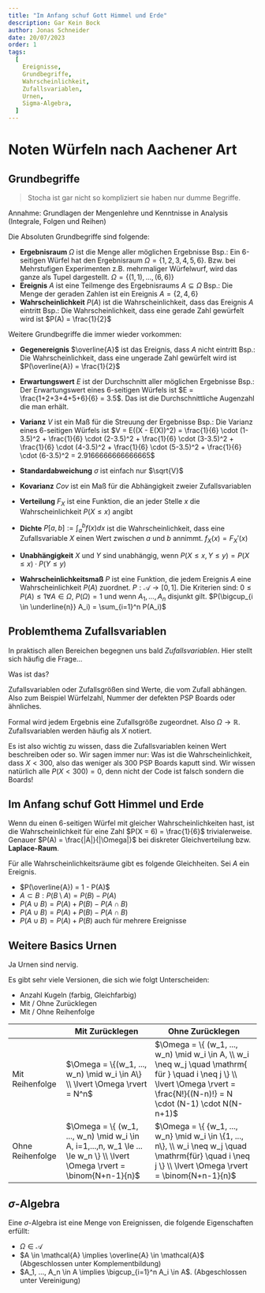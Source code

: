 ```yaml
---
title: "Im Anfang schuf Gott Himmel und Erde"
description: Gar Kein Bock
author: Jonas Schneider
date: 20/07/2023
order: 1
tags:
  [
    Ereignisse,
    Grundbegriffe,
    Wahrscheinlichkeit,
    Zufallsvariablen,
    Urnen,
    Sigma-Algebra,
  ]
---
```


# Noten Würfeln nach Aachener Art

## Grundbegriffe

> Stocha ist gar nicht so kompliziert sie haben nur dumme Begriffe.

Annahme: Grundlagen der Mengenlehre und Kenntnisse in Analysis (Integrale, Folgen und Reihen)

Die Absoluten Grundbegriffe sind folgende:

- **Ergebnisraum** $\Omega$ ist die Menge aller möglichen Ergebnisse
  Bsp.: Ein 6-seitigen Würfel hat den Ergebnisraum $\Omega = \{1,2,3,4,5,6\}$. Bzw. bei Mehrstufigen Experimenten z.B. mehrmaliger Würfelwurf, wird das ganze als Tupel dargestellt. $\Omega = \{ (1,1),..., (6,6)\}$
- **Ereignis** $A$ ist eine Teilmenge des Ergebnisraums $A \subseteq \Omega$
  Bsp.: Die Menge der geraden Zahlen ist ein Ereignis $A = \{2,4,6\}$
- **Wahrscheinlichkeit** $P(A)$ ist die Wahrscheinlichkeit, dass das Ereignis $A$ eintritt
  Bsp.: Die Wahrscheinlichkeit, dass eine gerade Zahl gewürfelt wird ist $P(A) = \frac{1}{2}$

Weitere Grundbegriffe die immer wieder vorkommen:

- **Gegenereignis** $\overline{A}$ ist das Ereignis, dass $A$ nicht eintritt
  Bsp.: Die Wahrscheinlichkeit, dass eine ungerade Zahl gewürfelt wird ist $P(\overline{A}) = \frac{1}{2}$
- **Erwartungswert** $E$ ist der Durchschnitt aller möglichen Ergebnisse
  Bsp.: Der Erwartungswert eines 6-seitigen Würfels ist $E = \frac{1+2+3+4+5+6}{6} = 3.5$. Das ist die Durchschnittliche Augenzahl die man erhält.
- **Varianz** $V$ ist ein Maß für die Streuung der Ergebnisse
  Bsp.: Die Varianz eines 6-seitigen Würfels ist $V = E((X - E(X))^2) = \frac{1}{6} \cdot (1-3.5)^2 + \frac{1}{6} \cdot (2-3.5)^2 + \frac{1}{6} \cdot (3-3.5)^2 + \frac{1}{6} \cdot (4-3.5)^2 + \frac{1}{6} \cdot (5-3.5)^2 + \frac{1}{6} \cdot (6-3.5)^2 = 2.9166666666666665$

- **Standardabweichung** $\sigma$ ist einfach nur $\sqrt{V}$
- **Kovarianz** $Cov$ ist ein Maß für die Abhängigkeit zweier Zufallsvariablen
- **Verteilung** $F_X$ ist eine Funktion, die an jeder Stelle $x$ die Wahrscheinlichkeit $P(X \leq x)$ angibt
- **Dichte** $P[a,b] := \int_a^b f(x) dx$ ist die Wahrscheinlichkeit, dass eine Zufallsvariable $X$ einen Wert zwischen $a$ und $b$ annimmt. $f_X(x) = F_X'(x)$
- **Unabhängigkeit** $X$ und $Y$ sind unabhängig, wenn $P(X \leq x, Y \leq y) = P(X \leq x) \cdot P(Y \leq y)$
- **Wahrscheinlichkeitsmaß** $P$ ist eine Funktion, die jedem Ereignis $A$ eine Wahrscheinlichkeit $P(A)$ zuordnet. $P: \mathcal{A} \to [0,1]$. Die Kriterien sind: $0 \le P(A) \le 1 \forall A \in \Omega$, $P(\Omega)= 1$ und wenn $A_1, ..., A_n$ disjunkt gilt. $P(\bigcup_{i \in \underline{n}} A_i) = \sum_{i=1}^n P(A_i)$

## Problemthema Zufallsvariablen

In praktisch allen Bereichen begegnen uns bald _Zufallsvariablen_. Hier stellt sich häufig die Frage...

Was ist das?

Zufallsvariablen oder Zufallsgrößen sind Werte, die vom Zufall abhängen.
Also zum Beispiel Würfelzahl, Nummer der defekten PSP Boards oder ähnliches.

Formal wird jedem Ergebnis eine Zufallsgröße zugeordnet. Also $\Omega \to \mathbb{R}$. Zufallsvariablen werden häufig als $X$ notiert.

Es ist also wichtig zu wissen, dass die Zufallsvariablen keinen Wert beschreiben oder so. Wir sagen immer nur: Was ist die Wahrscheinlichkeit, dass $X < 300$, also das weniger als $300$ PSP Boards kaputt sind. Wir wissen natürlich alle $P(X < 300) = 0$, denn nicht der Code ist falsch sondern die Boards!

## Im Anfang schuf Gott Himmel und Erde

Wenn du einen $6$-seitigen Würfel mit gleicher Wahrscheinlichkeiten hast, ist die Wahrscheinlichkeit für eine Zahl $P(X = 6) = \frac{1}{6}$ trivialerweise. Genauer $P(A) = \frac{|A|}{|\Omega|}$ bei diskreter Gleichverteilung bzw. **Laplace-Raum**.

Für alle Wahrscheinlichkeitsräume gibt es folgende Gleichheiten. Sei $A$ ein Ereignis.

- $P(\overline{A}) = 1 - P(A)$
- $A \subset B: P(B \setminus A) = P(B) - P(A)$
- $P(A \cup B) = P(A) + P(B) - P(A \cap B)$
- $P(A \cup B) = P(A) + P(B) - P(A \cap B)$
- $P(A \cup B) = P(A) + P(B)$ auch für mehrere Ereignisse

## Weitere Basics Urnen

Ja Urnen sind nervig.

Es gibt sehr viele Versionen, die sich wie folgt Unterscheiden:

- Anzahl Kugeln (farbig, Gleichfarbig)
- Mit / Ohne Zurücklegen
- Mit / Ohne Reihenfolge

|                  | Mit Zurücklegen                                                                                                              | Ohne Zurücklegen                                                                                                                                                                   |
| ---------------- | ---------------------------------------------------------------------------------------------------------------------------- | ---------------------------------------------------------------------------------------------------------------------------------------------------------------------------------- |
| Mit Reihenfolge  | $\Omega = \{(w_1, ..., w_n) \mid w_i \in A\} \\ \lvert \Omega \rvert = N^n$                                                  | $\Omega =  \{ (w_1, ..., w_n) \mid w_i \in A, \\ w_i \neq w_j \quad \mathrm{ für } \quad  i \neq j \}  \\ \lvert \Omega \rvert = \frac{N!}{(N-n)!} = N \cdot (N-1) \cdot N(N-n+1)$ |
| Ohne Reihenfolge | $\Omega =  \{ (w_1, ..., w_n) \mid w_i \in A, i=1,...,n, w_1 \le ... \le w_n \}  \\ \lvert \Omega \rvert = \binom{N+n-1}{n}$ | $\Omega =  \{ {w_1, ..., w_n} \mid w_i \in \{1, ..., n\}, \\ w_i \neq w_j \quad \mathrm{für} \quad i \neq j \}  \\ \lvert \Omega \rvert = \binom{N+n-1}{n}$                        |

## $\sigma$-Algebra

Eine $\sigma$-Algebra ist eine Menge von Ereignissen, die folgende Eigenschaften erfüllt:

- $\Omega \in \mathcal{A}$
- $A \in \mathcal{A} \implies \overline{A} \in \mathcal{A}$ (Abgeschlossen unter Komplementbildung)
- $A_1, ..., A_n \in A \implies \bigcup_{i=1}^n A_i \in A$. (Abgeschlossen unter Vereinigung)
